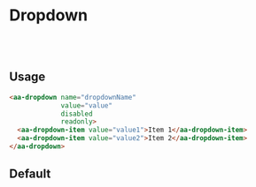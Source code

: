 
<Meta of={DropdownStories} />

# Dropdown
<br />
<br />

## Usage

```html
<aa-dropdown name="dropdownName"
             value="value"
             disabled
             readonly>
  <aa-dropdown-item value="value1">Item 1</aa-dropdown-item>
  <aa-dropdown-item value="value2">Item 2</aa-dropdown-item>
</aa-dropdown>
```

## Default

<Canvas of={DropdownStories.Default} />
